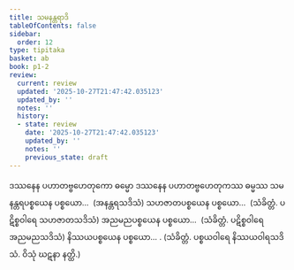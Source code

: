 ```yaml
---
title: သမနန္တရာဒိ
tableOfContents: false
sidebar:
  order: 12
type: tipitaka
basket: ab
book: p1-2
review:
  current: review
  updated: '2025-10-27T21:47:42.035123'
  updated_by: ''
  notes: ''
  history:
  - state: review
    date: '2025-10-27T21:47:42.035123'
    updated_by: ''
    notes: ''
    previous_state: draft
---
```



<ReviewStatus review={frontmatter.review} showDetails={true} />

<HypothesisAnnotation frontmatter={frontmatter} />

<DynamicBreadcrumb />

<Division number="87" book="p1-2" e="ch" v="37" p="220">

<Paragraph number="1314" book="p1-2">
ဒဿနေန ပဟာတဗ္ဗဟေတုကော ဓမ္မော ဒဿနေန ပဟာတဗ္ဗဟေတုကဿ ဓမ္မဿ သမနန္တရပစ္စယေန ပစ္စယော…  (အနန္တရသဒိသံ) သဟဇာတပစ္စယေန ပစ္စယော…  (သံခိတ္တံ. ပဋိစ္စဝါရေ သဟဇာတသဒိသံ) အညမညပစ္စယေန ပစ္စယော…  (သံခိတ္တံ. ပဋိစ္စဝါရေ အညမညသဒိသံ) နိဿယပစ္စယေန ပစ္စယော… . (သံခိတ္တံ. ပစ္စယဝါရေ နိဿယဝါရသဒိသံ. ဝိသုံ ဃဋနာ နတ္ထိ.)
</Paragraph>
</Division>